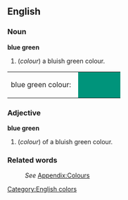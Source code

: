 ==English==
[[Category:English colors]]

===Noun===
'''blue green'''
#(''colour'') a bluish green colour.
<table><tr><td>blue green colour: &nbsp;</td>
<td bgcolor="#00947B" width="80">&nbsp; </td></tr></table>

===Adjective===
'''blue green'''
#(''colour'') of a bluish green colour.

===Related words===
:''See'' [[Wiktionary_Appendix:Colours|Appendix:Colours]]